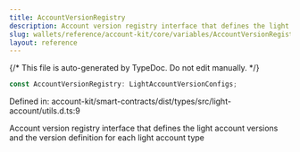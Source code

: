 ```yaml
---
title: AccountVersionRegistry
description: Account version registry interface that defines the light account versions and the version definition for each light account type
slug: wallets/reference/account-kit/core/variables/AccountVersionRegistry
layout: reference
---
```


{/* This file is auto-generated by TypeDoc. Do not edit manually. */}

```ts
const AccountVersionRegistry: LightAccountVersionConfigs;
```

Defined in: account-kit/smart-contracts/dist/types/src/light-account/utils.d.ts:9

Account version registry interface that defines the light account versions
and the version definition for each light account type
